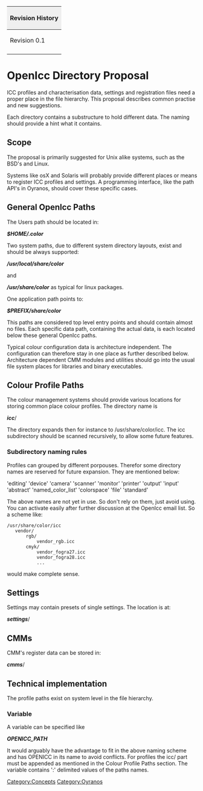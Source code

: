 {| style="width:100%;text-align:left"
|+
! style="background:#efefef;text-align:left" colspan="4" | Revision History
|-
| Revision 0.1
| 2007-09-17 
| Kai-Uwe Behrmann
| Write down of man [[OpenICC]] email discussions.
|-
|}



= OpenIcc Directory Proposal =

ICC profiles and characterisation data, settings and registration files need a proper place in the file hierarchy. This proposal describes common practise and new suggestions.

Each directory contains a substructure to hold different data. The naming should provide a hint what it contains.


== Scope ==
The proposal is primarily suggested for Unix alike systems, such as the BSD's and Linux.

Systems like osX and Solaris will probably provide different places or means to register ICC profiles and settings. A programming interface, like the path API's in Oyranos, should cover these specific cases.

== General OpenIcc Paths ==
The Users path should be located in:

'''''$HOME/.color'''''

Two system paths, due to different system directory layouts, exist and should be always supported:

'''''/usr/local/share/color'''''

and

'''''/usr/share/color''''' as typical for linux packages.

One application path points to:

'''''$PREFIX/share/color'''''

This paths are considered top level entry points and should contain almost no files.
Each specific data path, containing the actual data, is each located below these general OpenIcc paths.

Typical colour configuration data is architecture independent. The configuration can therefore stay in one place as further described below. 
Architecture dependent CMM modules and utilities should go into the usual file system places for libraries and binary executables.

== Colour Profile Paths ==
The colour management systems should provide various locations for storing common place colour profiles.
The directory name is

'''''icc'''''/

The directory expands then for instance to /usr/share/color/icc.
The icc subdirectory should be scanned recursively, to allow some future features.
=== Subdirectory naming rules ===
Profiles can grouped by different porpouses. Therefor some directory names are reserved for future expansion. They are mentioned below:

'editing' 'device' 'camera' 'scanner' 'monitor' 'printer' 'output' 'input' 'abstract' 'named_color_list' 'colorspace' 'file' 'standard'

The above names are not yet in use. So don't rely on them, just avoid using. You can activate easily after further discussion at the OpenIcc email list.
So a scheme like:
 /usr/share/color/icc
    vendor/
        rgb/
            vendor_rgb.icc
        cmyk/
            vendor_fogra27.icc
            vendor_fogra28.icc
            ...
would make complete sense.

== Settings ==
Settings may contain presets of single settings.
The location is at:

'''''settings'''''/


== CMMs ==
CMM's register data can be stored in:

'''''cmms'''''/


== Technical implementation ==
The profile paths exist on system level in the file hierarchy.

=== Variable ===
A variable can be specified like 

'''''OPENICC_PATH'''''

It would arguably have the advantage to fit in the above naming scheme and has OPENICC in its name to avoid conflicts. For profiles the icc/ part must be appended as mentioned in the Colour Profile Paths section. The variable contains ':' delimited values of the paths names.


[[Category:Concepts]]
[[Category:Oyranos]]